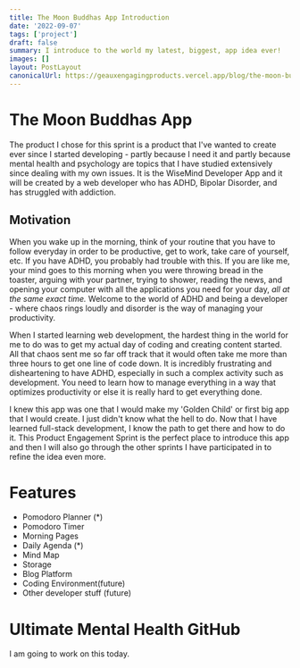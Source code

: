 ```yaml
---
title: The Moon Buddhas App Introduction
date: '2022-09-07'
tags: ['project']
draft: false
summary: I introduce to the world my latest, biggest, app idea ever!
images: []
layout: PostLayout
canonicalUrl: https://geauxengagingproducts.vercel.app/blog/the-moon-buddhas-app-introduction
---
```


# The Moon Buddhas App

The product I chose for this sprint is a product that I've wanted to create ever since I started developing - partly because I need it and partly because mental health and psychology are topics that I have studied extensively since dealing with my own issues. It is the WiseMind Developer App and it will be created by a web developer who has ADHD, Bipolar Disorder, and has struggled with addiction.

## Motivation

When you wake up in the morning, think of your routine that you have to follow everyday in order to be productive, get to work, take care of yourself, etc. If you have ADHD, you probably had trouble with this. If you are like me, your mind goes to this morning when you were throwing bread in the toaster, arguing with your partner, trying to shower, reading the news, and opening your computer with all the applications you need for your day, _all at the same exact time._ Welcome to the world of ADHD and being a developer - where chaos rings loudly and disorder is the way of managing your productivity.

When I started learning web development, the hardest thing in the world for me to do was to get my actual day of coding and creating content started. All that chaos sent me so far off track that it would often take me more than three hours to get one line of code down. It is incredibly frustrating and disheartening to have ADHD, especially in such a complex activity such as development. You need to learn how to manage everything in a way that optimizes productivity or else it is really hard to get everything done.

I knew this app was one that I would make my 'Golden Child' or first big app that I would create. I just didn't know what the hell to do. Now that I have learned full-stack development, I know the path to get there and how to do it. This Product Engagement Sprint is the perfect place to introduce this app and then I will also go through the other sprints I have participated in to refine the idea even more.

# Features

- Pomodoro Planner (\*)
- Pomodoro Timer
- Morning Pages
- Daily Agenda (\*)
- Mind Map
- Storage
- Blog Platform
- Coding Environment(future)
- Other developer stuff (future)

# Ultimate Mental Health GitHub

I am going to work on this today.